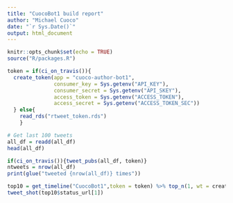 ```yaml
---
title: "CuocoBot1 build report"
author: "Michael Cuoco"
date: "`r Sys.Date()`"
output: html_document
---
```


```r
knitr::opts_chunk$set(echo = TRUE)
source("R/packages.R")
```

```r
token = if(ci_on_travis()){
  create_token(app = "cuoco-author-bot1",
               consumer_key = Sys.getenv("API_KEY"),
               consumer_secret = Sys.getenv("API_SKEY"),
               access_token = Sys.getenv("ACCESS_TOKEN"),
               access_secret = Sys.getenv("ACCESS_TOKEN_SEC"))
  } else{
    read_rds("rtweet_token.rds")
    }
```

```r
# Get last 100 tweets
all_df = readd(all_df)
head(all_df)
```

```r
if(ci_on_travis()){tweet_pubs(all_df, token)}
ntweets = nrow(all_df)
print(glue("tweeted {nrow(all_df)} times"))
```

```r
top10 = get_timeline("CuocoBot1",token = token) %>% top_n(1, wt = created_at)
tweet_shot(top10$status_url[1])
```
